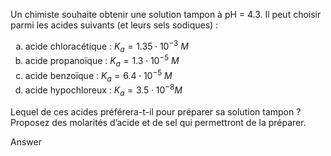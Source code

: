 ::: {.Exercise data-latex=""}

Un chimiste souhaite obtenir une solution tampon à pH = 4.3. Il peut choisir parmi les acides suivants (et leurs sels sodiques) :

a. acide chloracétique : $K_a = 1.35 \cdot 10^{-3}\ M$
b. acide propanoïque : $K_a = 1.3 \cdot 10^{-5}\ M$
c. acide benzoïque : $K_a = 6.4 \cdot 10^{-5}\ M$
d. acide hypochloreux : $K_a = 3.5 \cdot 10^{-8} M$

Lequel de ces acides préférera-t-il pour préparer sa solution tampon ?
\vspace{\stretch{1}}
Proposez des molarités d’acide et de sel qui permettront de la préparer.  
\vspace{\stretch{1}}

:::

::: {.Answer data-latex=""}

Answer

:::
